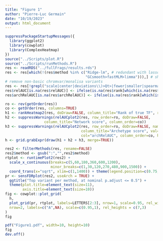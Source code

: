 ```yaml
---
title: "Figure 1"
author: "Pierre-Luc Germain"
date: "10/19/2023"
output: html_document
---
```


```r
suppressPackageStartupMessages({
  library(ggplot2)
  library(cowplot)
  library(ComplexHeatmap)
})
source("../Scripts/plot.R")
source("../Scripts/runMethods.R")
res <- readRDS("../fullFrags/results.rds")
res <- res[which(!(res$method %in% c("Ridge-lm", # redundant with lasso
                                     "GCsmooth>fastMLM>limma"))),] # show in a later step
# remove non-basic chromvar/monalisa variants
res <- res[!grepl("scale|center|deviations\\)>Qt>|fewer|smaller|spearman",res$method),]
res$relAUC[is.na(res$relAUC)] <- ifelse(is.na(res$rank[which(is.na(res$relAUC))]), NA, 0)
res$archRelAUC[is.na(res$archRelAUC)] <- ifelse(is.na(res$rank[which(is.na(res$archRelAUC))]), NA, 0)
```

```r
ro <- rev(getOrder(res))
co <- getOrder(res, columns=TRUE)
h1 <- rankHeatmap2(res, doDraw=FALSE, column_title="Rank of true TF", row_names_gp=gpar(fontsize=10), row_order=ro, column_order = co)
h2 <- suppressWarnings(relAUCplot2(res, row_order=ro, doDraw=FALSE,
                  column_title="Network score", column_order=co))
h3 <- suppressWarnings(relAUCplot2(res, row_order=ro, doDraw=FALSE, name="Archetype\nscore",
                                   column_title="Archetype score", val="archRelAUC",
                                   col="archRelAUC", column_order=co, hmcolors=viridisLite::inferno(100)))
h <- grid.grabExpr(draw(h1 + h2 + h3, merge=TRUE))

res2 <- filterMethods(res, rename=FALSE)
res2$method <- gsub(":","",res2$method)
rtplot <- runtimePlot2(res2) + 
  scale_x_continuous(breaks=c(5,60,180,360,600,1200),
                     minor_breaks=c(1,30,120,270,480,900,1500)) +
  coord_trans(x="sqrt", xlim=c(1,1400)) + theme(legend.position=c(0.75,0.2))
pr <- sensFDRplot(res2, useArch = TRUE) + 
  ggtitle("Top variant per method, at nominal p.adjust <= 0.5") +
  theme(plot.title=element_text(size=11),
        axis.title=element_text(size=10))
fig <- cowplot::plot_grid(
  h,
  plot_grid(pr, rtplot, labels=LETTERS[2:3], nrow=1, scale=0.95, rel_widths=c(4,3.5)),
  nrow=2, labels=c("A",NA), scale=c(0.95,1), rel_heights = c(7,3)
)
fig
```

```r
pdf("Figure1.pdf", width=10, height=10)
fig
dev.off()
```


